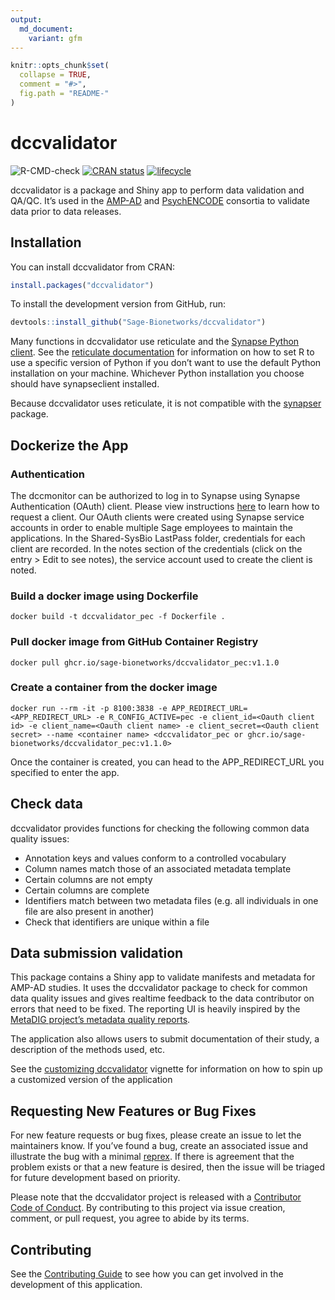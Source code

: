 ```yaml
---
output:
  md_document:
    variant: gfm
---
```


<!-- README.md is generated from README.Rmd. Please edit that file -->

```r
knitr::opts_chunk$set(
  collapse = TRUE,
  comment = "#>",
  fig.path = "README-"
)
```

# dccvalidator

![R-CMD-check](https://github.com/Sage-Bionetworks/dccvalidator/workflows/R-CMD-check/badge.svg?branch=master)
[![CRAN status](https://www.r-pkg.org/badges/version/dccvalidator)](https://CRAN.R-project.org/package=dccvalidator)
[![lifecycle](https://img.shields.io/badge/lifecycle-maturing-blue.svg)](https://www.tidyverse.org/lifecycle/#maturing)

dccvalidator is a package and Shiny app to perform data validation and QA/QC.
It's used in the [AMP-AD](https://ampadportal.org/) and
[PsychENCODE](http://www.psychencode.org) consortia to validate data prior to
data releases.

## Installation

You can install dccvalidator from CRAN:

```r
install.packages("dccvalidator")
```

To install the development version from GitHub, run:

```r
devtools::install_github("Sage-Bionetworks/dccvalidator")
```

Many functions in dccvalidator use reticulate and the 
[Synapse Python client](https://pypi.org/project/synapseclient/). See the
[reticulate documentation](https://rstudio.github.io/reticulate/#python-version)
for information on how to set R to use a specific version of Python if you don't
want to use the default Python installation on your machine. Whichever Python
installation you choose should have synapseclient installed.

Because dccvalidator uses reticulate, it is not compatible with the
[synapser](https://r-docs.synapse.org/) package.

## Dockerize the App
### Authentication
The dccmonitor can be authorized to log in to Synapse using Synapse Authentication (OAuth) client. Please view instructions [here](https://help.synapse.org/docs/Using-Synapse-as-an-OAuth-Server.2048327904.html#UsingSynapseasanOAuthServer-RegisteringandLinkinganOAuth2.0Client) to learn how to request a client. Our OAuth clients were created using Synapse service accounts in order to enable multiple Sage employees to maintain the applications. In the Shared-SysBio LastPass folder, credentials for each client are recorded. In the notes section of the credentials (click on the entry > Edit to see notes), the service account used to create the client is noted.

### Build a docker image using Dockerfile
```
docker build -t dccvalidator_pec -f Dockerfile .  
```

### Pull docker image from GitHub Container Registry
```
docker pull ghcr.io/sage-bionetworks/dccvalidator_pec:v1.1.0
```

### Create a container from the docker image
```
docker run --rm -it -p 8100:3838 -e APP_REDIRECT_URL=<APP_REDIRECT_URL> -e R_CONFIG_ACTIVE=pec -e client_id=<Oauth client id> -e client_name=<Oauth client name> -e client_secret=<Oauth client secret> --name <container name> <dccvalidator_pec or ghcr.io/sage-bionetworks/dccvalidator_pec:v1.1.0>
```
Once the container is created, you can head to the APP_REDIRECT_URL you specified to enter the app. 

## Check data

dccvalidator provides functions for checking the following common data quality
issues:

- Annotation keys and values conform to a controlled vocabulary
- Column names match those of an associated metadata template
- Certain columns are not empty
- Certain columns are complete
- Identifiers match between two metadata files (e.g. all individuals in one file
  are also present in another)
- Check that identifiers are unique within a file

## Data submission validation

This package contains a Shiny app to validate manifests and metadata for AMP-AD
studies. It uses the dccvalidator package to check for common data quality
issues and gives realtime feedback to the data contributor on errors that need
to be fixed. The reporting UI is heavily inspired by the 
[MetaDIG project's metadata quality reports](https://knb.ecoinformatics.org/quality/s=knb.suite.1/doi%3A10.5063%2FF12V2D1V).

The application also allows users to submit documentation of their study, a
description of the methods used, etc.

See the [customizing dccvalidator](https://sage-bionetworks.github.io/dccvalidator/articles/customizing-dccvalidator.html)
vignette for information on how to spin up a customized version of the
application

## Requesting New Features or Bug Fixes

For new feature requests or bug fixes, please create an issue to let the maintainers know. If you’ve found a bug, create an associated issue and illustrate the bug with a minimal 
[reprex](https://www.tidyverse.org/help/#reprex). If there is agreement that the problem exists or that a new feature is desired, then the issue will be triaged for future development based on priority.

Please note that the dccvalidator project is released with a [Contributor Code of Conduct](https://sage-bionetworks.github.io/dccvalidator/CODE_OF_CONDUCT).
By contributing to this project via issue creation, comment, or pull request, you agree to abide by its terms.

## Contributing

See the [Contributing Guide](https://github.com/Sage-Bionetworks/dccvalidator/blob/master/.github/CONTRIBUTING.md) to see how you can get involved in the development of this application.

